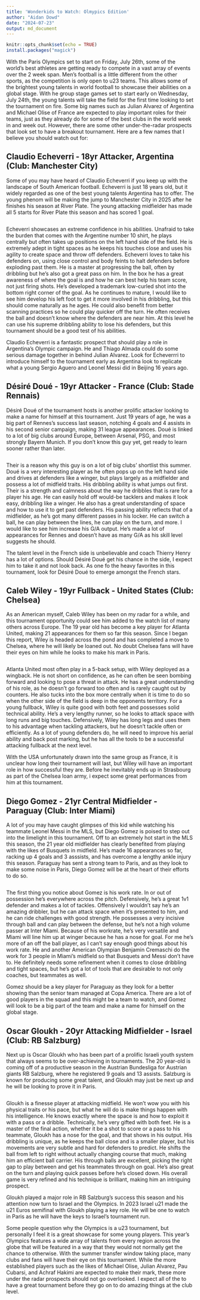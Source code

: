 ```yaml
---
title: 'Wonderkids to Watch: Olmypics Edition'
author: "Aidan Dowd"
date: "2024-07-23"
output: md_document
---
```


```{=html}
<style type="text/css">

h1.title {
  font-size: 38px;
  color: DarkBlue;
  text-align: center;
}
h4.author { /* Header 4 - and the author and data headers use this too  */
    font-size: 18px;
  font-family: "Times New Roman", Times, serif;
  color: DarkBlue;
  text-align: center;
}
h4.date { /* Header 4 - and the author and data headers use this too  */
  font-size: 18px;
  font-family: "Times New Roman", Times, serif;
  color: DarkBlue;
  text-align: center;
}
</style>
```
```r
knitr::opts_chunk$set(echo = TRUE)
install.packages("magick")

```

With the Paris Olympics set to start on Friday, July 26th, some of the world's best athletes are getting ready to compete in a vast array of events over the 2 week span. Men's football is a little different from the other sports, as the competition is only open to u23 teams. This allows some of the brightest young talents in world football to showcase their abilities on a global stage. With he group stage games set to start early on Wednesday, July 24th, the young talents will take the field for the first time looking to set the tournament on fire. Some big names such as Julian Alvarez of Argentina and Michael Olise of France are expected to play important roles for their teams, just as they already do for some of the best clubs in the world week in and week out. However, there are some other under-the-radar prospects that look set to have a breakout tournament. Here are a few names that I believe you should watch out for:

## Claudio Echeverri - 18yr Attacker, Argentina (Club: Manchester City)

Some of you may have heard of Claudio Echeverri if you keep up with the landscape of South American football. Echeverri is just 18 years old, but it widely regarded as one of the best young talents Argentina has to offer. The young phenom will be making the jump to Manchester City in 2025 after he finishes his season at River Plate. The young attacking midfielder has made all 5 starts for River Plate this season and has scored 1 goal.

```r

```

Echeverri showcases an extreme confidence in his abilities. Unafraid to take the burden that comes with the Argentine number 10 shirt, he plays centrally but often takes up positions on the left hand side of the field. He is extremely adept in tight spaces as he keeps his touches close and uses his agility to create space and throw off defenders. Echeverri loves to take his defenders on, using close control and body feints to halt defenders before exploding past them. He is a master at progressing the ball, often by dribbling but he's also got a great pass on him. In the box he has a great awareness of where the goal is and how he can best help his team score, not just firing shots. He's developed a trademark low-curled shot into the bottom right corner of the goal. As he continues to mature, I would like to see him develop his left foot to get it more involved in his dribbling, but this should come naturally as he ages. He could also benefit from better scanning practices so he could play quicker off the turn. He often receives the ball and doesn't know where the defenders are near him. At this level he can use his supreme dribbling ability to lose his defenders, but this tournament should be a good test of his abilities.

Claudio Echeverri is a fantastic prospect that should play a role in Argentina's Olympic campaign. He and Thiago Almada could do some serious damage together in behind Julian Alvarez. Look for Echeverrri to introduce himself to the tournament early as Argentina look to replicate what a young Sergio Aguero and Leonel Messi did in Beijing 16 years ago.

## Désiré Doué - 19yr Attacker - France (Club: Stade Rennais)

Désiré Doué of the tournament hosts is another prolific attacker looking to make a name for himself at this tournament. Just 19 years of age, he was a big part of Rennes's success last season, notching 4 goals and 4 assists in his second senior campaign, making 31 league appearances. Doué is linked to a lot of big clubs around Europe, between Arsenal, PSG, and most strongly Bayern Munich. If you don't know this guy yet, get ready to learn sooner rather than later.

```r

```

Their is a reason why this guy is on a lot of big clubs' shortlist this summer. Doué is a very interesting player as he often pops up on the left hand side and drives at defenders like a winger, but plays largely as a midfielder and possess a lot of midfield traits. His dribbling ability is what jumps out first. Their is a strength and calmness about the way he dribbles that is rare for a player his age. He can easily hold off would-be tacklers and makes it look easy, dribbling like a winger. He also has a great understanding of space and how to use it to get past defenders. His passing ability reflects that of a midfielder, as he's got many different passes in his locker. He can switch a ball, he can play between the lines, he can play on the turn, and more. I would like to see him increase his G/A output. He's made a lot of appearances for Rennes and doesn't have as many G/A as his skill level suggests he should.

The talent level in the French side is unbelievable and coach Thierry Henry has a lot of options. Should Désiré Doué get his chance in the side, I expect him to take it and not look back. As one fo the heavy favorites in this tournament, look for Désiré Doué to emerge amongst the French stars.

## Caleb Wiley - 19yr Fullback - United States (Club: Chelsea)

As an American myself, Caleb Wiley has been on my radar for a while, and this tournament opportunity could see him added to the watch list of many others across Europe. The 19 year old has become a key player for Atlanta United, making 21 appearances for them so far this season. Since I began this report, Wiley is headed across the pond and has completed a move to Chelsea, where he will likely be loaned out. No doubt Chelsea fans will have their eyes on him while he looks to make his mark in Paris.

```r

```

Atlanta United most often play in a 5-back setup, with Wiley deployed as a wingback. He is not short on confidence, as he can often be seen bombing forward and looking to pose a threat in attack. He has a great understanding of his role, as he doesn't go forward too often and is rarely caught out by counters. He also tucks into the box more centrally when it is time to do so when the other side of the field is deep in the opponents territory. For a young fullback, Wiley is quite good with both feet and possesses solid technical ability. He's a very lengthy runner, so he looks to attack space with long runs and big touches. Defensively, Wiley has long legs and uses them to his advantage when tackling attackers, but he doesn't tackle often or efficiently. As a lot of young defenders do, he will need to improve his aerial ability and back post marking, but he has all the tools to be a successful attacking fullback at the next level.

With the USA unfortunately drawn into the same group as France, it is unclear how long their tournament will last, but Wiley will have an important role in how successful they are. Before he inevitably ends up in Strasbourg as part of the Chelsea loan army, i expect some great performances from him at this tournament.

## Diego Gomez - 21yr Central Midfielder - Paraguay (Club: Inter Miami)

A lot of you may have caught glimpses of this kid while watching his teammate Leonel Messi in the MLS, but Diego Gomez is poised to step out into the limelight in this tournament. Off to an extremely hot start in the MLS this season, the 21 year old midfielder has clearly benefited from playing with the likes of Busquets in midfield. He's made 16 appearances so far, racking up 4 goals and 3 asssists, and has overcome a lengthy ankle injury this season. Paraguay has sent a strong team to Paris, and as they look to make some noise in Paris, Diego Gomez will be at the heart of their efforts to do so.

```r

```

The first thing you notice about Gomez is his work rate. In or out of possession he's everywhere across the pitch. Defensively, he's a great 1v1 defender and makes a lot of tackles. Offensively I wouldn't say he's an amazing dribbler, but he can attack space when it's presented to him, and he can ride challenges with good strength. He possesses a very incisive through ball and can play between the defense, but he's not a high volume passer at Inter Miami. Because of his workrate, he's very versatile and Miami will line him up at winger because he has a nose for goal. For me he's more of an off the ball player, as I can't say enough good things about his work rate. He and another American Olympian Benjamin Cremaschi do the work for 3 people in Miami's midfield so that Busquets and Messi don't have to. He definitely needs some refinement when it comes to close dribbling and tight spaces, but he's got a lot of tools that are desirable to not only coaches, but teammates as well.

Gomez should be a key player for Paraguay as they look for a better showing than the senior team managed at Copa America. There are a lot of good players in the squad and this might be a team to watch, and Gomez will look to be a big part of the team and make a name for himself on the global stage.

## Oscar Gloukh - 20yr Attacking Midfielder - Israel (Club: RB Salzburg)

Next up is Oscar Gloukh who has been part of a prolific Israeli youth system that always seems to be over-achieving in tournaments. The 20 year-old is coming off of a productive season in the Austrian Bundesliga for Austrian giants RB Salzburg, where he registered 9 goals and 13 assists. Salzburg is known for producing some great talent, and Gloukh may just be next up and he will be looking to prove it in Paris.

```r

```

Gloukh is a finesse player at attacking midfield. He won't wow you with his physical traits or his pace, but what he will do is make things happen with his intelligence. He knows exactly where the space is and how to exploit it with a pass or a dribble. Technically, he's very gifted with both feet. He is a master of the final action, whether it be a shot to score or a pass to his teammate, Gloukh has a nose for the goal, and that shows in his output. His dribbling is unique, as he keeps the ball close and is a smaller player, but his movements are very subtle and hard for defenders to predict. He shifts the ball from left to right without actually changing course that much, making him an efficient ball carrier. His through balls are excellent, picking the right gap to play between and get his teammates through on goal. He's also great on the turn and playing quick passes before he's closed down. His overall game is very refined and his technique is brilliant, making him an intriguing prospect.

Gloukh played a major role in RB Salzburg's success this season and his attention now turn to Israel and the Olympics. In 2023 Israel u21 made the u21 Euros semifinal with Gloukh playing a key role. He will be one to watch in Paris as he will have the keys to Israel's tournament run.

Some people question why the Olympics is a u23 tournament, but personally I feel it is a great showcase for some young players. This year's Olympics features a wide array of talents from every region across the globe that will be featured in a way that they would not normally get the chance to otherwise. With the summer transfer window taking place, many clubs and fans will have their eye on this tournament. While the more established players such as the likes of Michael Olise, Julian Alvarez, Pau Cubarsi, and Achraf Hakimi are expected to make their mark, these more under the radar prospects should not go overlooked. I expect all of the to have a great tournament before they go on to do amazing things at the club level.

## 
